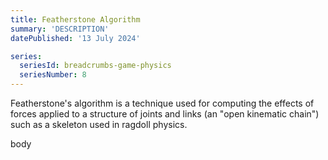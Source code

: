 ```yaml
---
title: Featherstone Algorithm
summary: 'DESCRIPTION'
datePublished: '13 July 2024'

series:
  seriesId: breadcrumbs-game-physics
  seriesNumber: 8
---
```



Featherstone's algorithm is a technique used for computing the effects of forces applied to a structure of joints and links (an "open kinematic chain") such as a skeleton used in ragdoll physics.

<PostContent>
  <SeriesSummary />
</PostContent>

body